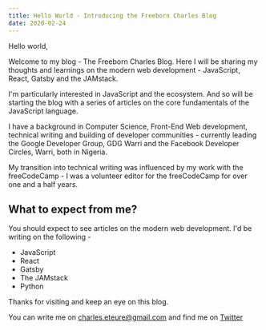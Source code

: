 ```yaml
---
title: Hello World - Introducing the Freeborn Charles Blog
date: 2020-02-24
---
```


Hello world,

Welcome to my blog - The Freeborn Charles Blog. Here I will be sharing my thoughts and learnings on the modern web development - JavaScript, React, Gatsby and the JAMstack.

I'm particularly interested in JavaScript and the ecosystem. And so will be starting the blog with a series of articles on the core fundamentals of the JavaScript language.

I have a background in Computer Science, Front-End Web development, technical writing and building of developer communities - currently leading the Google Developer Group, GDG Warri and the Facebook Developer Circles, Warri, both in Nigeria.

My transition into technical writing was influenced by my work with the freeCodeCamp - I was a volunteer editor for the freeCodeCamp for over one and a half years. 


## What to expect from me?

You should expect to see articles on the modern web development. I'd be writing on the following -
* JavaScript
* React
* Gatsby
* The JAMstack
* Python

Thanks for visiting and keep an eye on this blog.

You can write me on charles.eteure@gmail.com and find me on [Twitter](https://twitter.com/charliecodes)